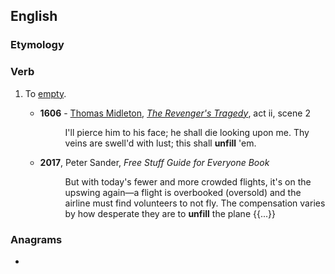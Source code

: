 ==English==

===Etymology===
{{prefix|en|un|fill}}

===Verb===
{{en-verb}}

# {{lb|en|transitive}} To [[empty]].
#* '''1606''' - [[w:Thomas Midleton|Thomas Midleton]], ''[[s:The Revenger's Tragedy|The Revenger's Tragedy]]'', act ii, scene 2
#*: I'll pierce him to his face; he shall die looking upon me. Thy veins are swell'd with lust; this shall '''unfill''' 'em.
#* '''2017''', Peter Sander, ''Free Stuff Guide for Everyone Book''
#*: But with today's fewer and more crowded flights, it's on the upswing again—a flight is overbooked (oversold) and the airline must find volunteers to not fly. The compensation varies by how desperate they are to '''unfill''' the plane {{...}}

===Anagrams===
* {{anagrams|en|a=fillnu|in full}}